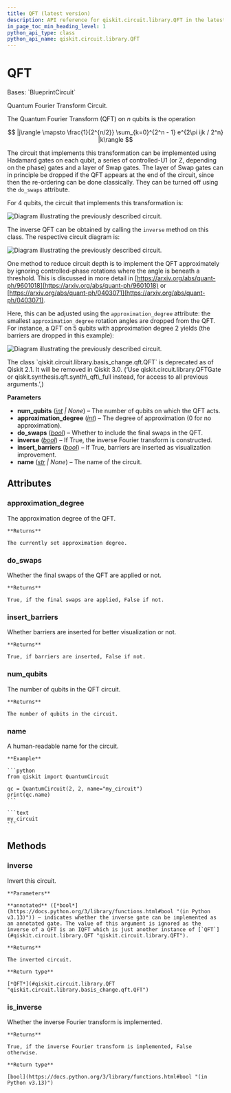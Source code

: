 ```yaml
---
title: QFT (latest version)
description: API reference for qiskit.circuit.library.QFT in the latest version of qiskit
in_page_toc_min_heading_level: 1
python_api_type: class
python_api_name: qiskit.circuit.library.QFT
---
```


# QFT

<Class id="qiskit.circuit.library.QFT" isDedicatedPage={true} github="https://github.com/Qiskit/qiskit/tree/stable/2.2/qiskit/circuit/library/basis_change/qft.py#L23-L278" signature="qiskit.circuit.library.QFT(num_qubits=None, approximation_degree=0, do_swaps=True, inverse=False, insert_barriers=False, name=None)" modifiers="class">
  Bases: `BlueprintCircuit`

  Quantum Fourier Transform Circuit.

  The Quantum Fourier Transform (QFT) on $n$ qubits is the operation

$$
|j\rangle \mapsto \frac{1}{2^{n/2}} \sum_{k=0}^{2^n - 1} e^{2\pi ijk / 2^n} |k\rangle
$$

  The circuit that implements this transformation can be implemented using Hadamard gates on each qubit, a series of controlled-U1 (or Z, depending on the phase) gates and a layer of Swap gates. The layer of Swap gates can in principle be dropped if the QFT appears at the end of the circuit, since then the re-ordering can be done classically. They can be turned off using the `do_swaps` attribute.

  For 4 qubits, the circuit that implements this transformation is:

  ![Diagram illustrating the previously described circuit.](/docs/images/api/qiskit/qiskit-circuit-library-QFT-1.avif)

  The inverse QFT can be obtained by calling the `inverse` method on this class. The respective circuit diagram is:

  ![Diagram illustrating the previously described circuit.](/docs/images/api/qiskit/qiskit-circuit-library-QFT-2.avif)

  One method to reduce circuit depth is to implement the QFT approximately by ignoring controlled-phase rotations where the angle is beneath a threshold. This is discussed in more detail in [https://arxiv.org/abs/quant-ph/9601018](https://arxiv.org/abs/quant-ph/9601018) or [https://arxiv.org/abs/quant-ph/0403071](https://arxiv.org/abs/quant-ph/0403071).

  Here, this can be adjusted using the `approximation_degree` attribute: the smallest `approximation_degree` rotation angles are dropped from the QFT. For instance, a QFT on 5 qubits with approximation degree 2 yields (the barriers are dropped in this example):

  ![Diagram illustrating the previously described circuit.](/docs/images/api/qiskit/qiskit-circuit-library-QFT-3.avif)

  <Admonition title="Deprecated since version 2.1" type="danger">
    The class `qiskit.circuit.library.basis_change.qft.QFT` is deprecated as of Qiskit 2.1. It will be removed in Qiskit 3.0. (‘Use qiskit.circuit.library.QFTGate or qiskit.synthesis.qft.synth\_qft\_full instead, for access to all previous arguments.’,)
  </Admonition>

  **Parameters**

  *   **num\_qubits** ([*int*](https://docs.python.org/3/library/functions.html#int "(in Python v3.13)") *| None*) – The number of qubits on which the QFT acts.
  *   **approximation\_degree** ([*int*](https://docs.python.org/3/library/functions.html#int "(in Python v3.13)")) – The degree of approximation (0 for no approximation).
  *   **do\_swaps** ([*bool*](https://docs.python.org/3/library/functions.html#bool "(in Python v3.13)")) – Whether to include the final swaps in the QFT.
  *   **inverse** ([*bool*](https://docs.python.org/3/library/functions.html#bool "(in Python v3.13)")) – If True, the inverse Fourier transform is constructed.
  *   **insert\_barriers** ([*bool*](https://docs.python.org/3/library/functions.html#bool "(in Python v3.13)")) – If True, barriers are inserted as visualization improvement.
  *   **name** ([*str*](https://docs.python.org/3/library/stdtypes.html#str "(in Python v3.13)") *| None*) – The name of the circuit.

  ## Attributes

  ### approximation\_degree

  <Attribute id="qiskit.circuit.library.QFT.approximation_degree">
    The approximation degree of the QFT.

    **Returns**

    The currently set approximation degree.
  </Attribute>

  ### do\_swaps

  <Attribute id="qiskit.circuit.library.QFT.do_swaps">
    Whether the final swaps of the QFT are applied or not.

    **Returns**

    True, if the final swaps are applied, False if not.
  </Attribute>

  ### insert\_barriers

  <Attribute id="qiskit.circuit.library.QFT.insert_barriers">
    Whether barriers are inserted for better visualization or not.

    **Returns**

    True, if barriers are inserted, False if not.
  </Attribute>

  ### num\_qubits

  <Attribute id="qiskit.circuit.library.QFT.num_qubits">
    The number of qubits in the QFT circuit.

    **Returns**

    The number of qubits in the circuit.
  </Attribute>

  ### name

  <Attribute id="qiskit.circuit.library.QFT.name" attributeTypeHint="str">
    A human-readable name for the circuit.

    **Example**

    ```python
    from qiskit import QuantumCircuit

    qc = QuantumCircuit(2, 2, name="my_circuit")
    print(qc.name)
    ```

    ```text
    my_circuit
    ```
  </Attribute>

  ## Methods

  ### inverse

  <Function id="qiskit.circuit.library.QFT.inverse" github="https://github.com/Qiskit/qiskit/tree/stable/2.2/qiskit/circuit/library/basis_change/qft.py#L215-L243" signature="inverse(annotated=False)">
    Invert this circuit.

    **Parameters**

    **annotated** ([*bool*](https://docs.python.org/3/library/functions.html#bool "(in Python v3.13)")) – indicates whether the inverse gate can be implemented as an annotated gate. The value of this argument is ignored as the inverse of a QFT is an IQFT which is just another instance of [`QFT`](#qiskit.circuit.library.QFT "qiskit.circuit.library.QFT").

    **Returns**

    The inverted circuit.

    **Return type**

    [*QFT*](#qiskit.circuit.library.QFT "qiskit.circuit.library.basis_change.qft.QFT")
  </Function>

  ### is\_inverse

  <Function id="qiskit.circuit.library.QFT.is_inverse" github="https://github.com/Qiskit/qiskit/tree/stable/2.2/qiskit/circuit/library/basis_change/qft.py#L207-L213" signature="is_inverse()">
    Whether the inverse Fourier transform is implemented.

    **Returns**

    True, if the inverse Fourier transform is implemented, False otherwise.

    **Return type**

    [bool](https://docs.python.org/3/library/functions.html#bool "(in Python v3.13)")
  </Function>
</Class>

